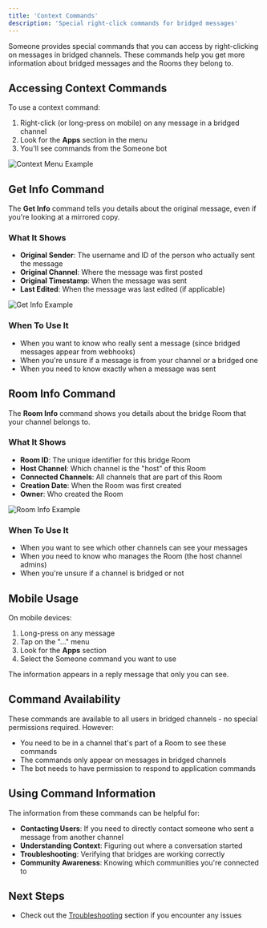 ```yaml
---
title: 'Context Commands'
description: 'Special right-click commands for bridged messages'
---
```


Someone provides special commands that you can access by right-clicking on messages in bridged channels. These commands help you get more information about bridged messages and the Rooms they belong to.

## Accessing Context Commands

To use a context command:

1. Right-click (or long-press on mobile) on any message in a bridged channel
2. Look for the **Apps** section in the menu
3. You'll see commands from the Someone bot

<img src="/images/context-menu.png" alt="Context Menu Example" />

## Get Info Command

The **Get Info** command tells you details about the original message, even if you're looking at a mirrored copy.

### What It Shows

- **Original Sender**: The username and ID of the person who actually sent the message
- **Original Channel**: Where the message was first posted
- **Original Timestamp**: When the message was sent
- **Last Edited**: When the message was last edited (if applicable)

<img src="/images/get-info.png" alt="Get Info Example" />

### When To Use It

- When you want to know who really sent a message (since bridged messages appear from webhooks)
- When you're unsure if a message is from your channel or a bridged one
- When you need to know exactly when a message was sent

## Room Info Command

The **Room Info** command shows you details about the bridge Room that your channel belongs to.

### What It Shows

- **Room ID**: The unique identifier for this bridge Room
- **Host Channel**: Which channel is the "host" of this Room
- **Connected Channels**: All channels that are part of this Room
- **Creation Date**: When the Room was first created
- **Owner**: Who created the Room

<img src="/images/room-info-command.png" alt="Room Info Example" />

### When To Use It

- When you want to see which other channels can see your messages
- When you need to know who manages the Room (the host channel admins)
- When you're unsure if a channel is bridged or not

## Mobile Usage

On mobile devices:

1. Long-press on any message
2. Tap on the "..." menu
3. Look for the **Apps** section
4. Select the Someone command you want to use

The information appears in a reply message that only you can see.

## Command Availability

These commands are available to all users in bridged channels - no special permissions required. However:

- You need to be in a channel that's part of a Room to see these commands
- The commands only appear on messages in bridged channels
- The bot needs to have permission to respond to application commands

## Using Command Information

The information from these commands can be helpful for:

- **Contacting Users**: If you need to directly contact someone who sent a message from another channel
- **Understanding Context**: Figuring out where a conversation started
- **Troubleshooting**: Verifying that bridges are working correctly
- **Community Awareness**: Knowing which communities you're connected to

## Next Steps

- Check out the [Troubleshooting](/troubleshooting) section if you encounter any issues 